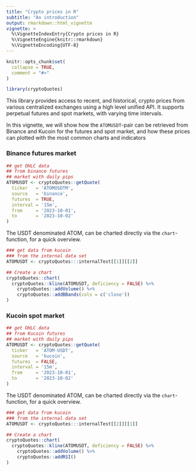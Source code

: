 ```yaml
---
title: "Crypto prices in R"
subtitle: "An introduction"
output: rmarkdown::html_vignette
vignette: >
  %\VignetteIndexEntry{Crypto prices in R}
  %\VignetteEngine{knitr::rmarkdown}
  %\VignetteEncoding{UTF-8}
---
```


```r
knitr::opts_chunk$set(
  collapse = TRUE,
  comment = "#>"
)
```

```r
library(cryptoQuotes)
```

This library provides access to recent, and historical, crypto prices from various centralized exchanges using a high level unified API. It supports perpetual futures and spot markets, with varying time intervals.

In this vignette, we will show how the ```ATOMUSDT```-pair can be retrieved from Binance and Kucoin for the futures and spot market, and how these prices can plotted with the most common charts and indicators

### Binance futures market

```r
## get OHLC data
## from binance futures
## market with daily pips
ATOMUSDT <- cryptoQuotes::getQuote(
  ticker   = 'ATOMUSDTM',
  source   = 'binance',
  futures  = TRUE,
  interval = '15m',
  from     = '2023-10-01',
  to       = '2023-10-02'
)
```

The USDT denominated ATOM, can be charted directly via the `chart`-function, for a quick overview.

```r
### get data from kucoin
### from the internal data set
ATOMUSDT <- cryptoQuotes:::internalTest[[1]][[2]]
```


```r
## Create a chart
cryptoQuotes::chart(
  cryptoQuotes::kline(ATOMUSDT, deficiency = FALSE) %>%
    cryptoQuotes::addVolume() %>% 
    cryptoQuotes::addBBands(cols = c('close'))
)
```


### Kucoin spot market

```r
## get OHLC data
## from Kucoin futures
## market with daily pips
ATOMUSDT <- cryptoQuotes::getQuote(
  ticker   = 'ATOM-USDT',
  source   = 'kucoin',
  futures  = FALSE,
  interval = '15m',
  from     = '2023-10-01',
  to       = '2023-10-02'
)
```

The USDT denominated ATOM, can be charted directly via the `chart`-function, for a quick overview.

```r
### get data from kucoin
### from the internal data set
ATOMUSDT <- cryptoQuotes:::internalTest[[2]][[1]]
```


```r
## Create a chart
cryptoQuotes::chart(
  cryptoQuotes::kline(ATOMUSDT, deficiency = FALSE) %>%
    cryptoQuotes::addVolume() %>% 
    cryptoQuotes::addRSI()
)
```
